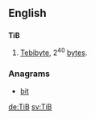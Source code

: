 ==English==

==={{abbreviation-old|en}}===
'''TiB'''

# [[tebibyte|Tebibyte]], 2<sup>40</sup> [[byte]]s.

===Anagrams===
* [[bit#English|bit]]

[[de:TiB]]
[[sv:TiB]]
